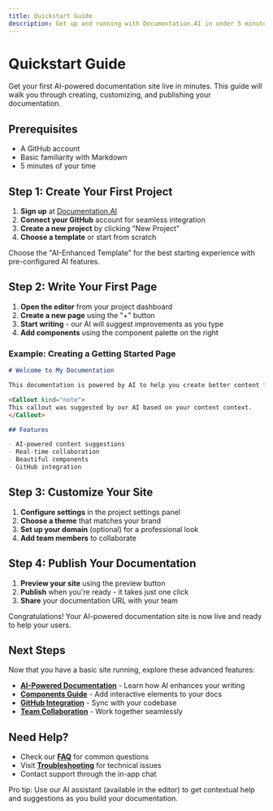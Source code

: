 ```yaml
---
title: Quickstart Guide
description: Get up and running with Documentation.AI in under 5 minutes
---
```


# Quickstart Guide

Get your first AI-powered documentation site live in minutes. This guide will walk you through creating, customizing, and publishing your documentation.

## Prerequisites

- A GitHub account
- Basic familiarity with Markdown
- 5 minutes of your time

## Step 1: Create Your First Project

1. **Sign up** at [Documentation.AI](https://documentation.ai)
2. **Connect your GitHub** account for seamless integration
3. **Create a new project** by clicking "New Project"
4. **Choose a template** or start from scratch

<Callout kind="tip">
Choose the "AI-Enhanced Template" for the best starting experience with pre-configured AI features.
</Callout>

## Step 2: Write Your First Page

1. **Open the editor** from your project dashboard
2. **Create a new page** using the "+" button
3. **Start writing** - our AI will suggest improvements as you type
4. **Add components** using the component palette on the right

### Example: Creating a Getting Started Page

```markdown
# Welcome to My Documentation

This documentation is powered by AI to help you create better content faster.

<Callout kind="note">
This callout was suggested by our AI based on your content context.
</Callout>

## Features

- AI-powered content suggestions
- Real-time collaboration
- Beautiful components
- GitHub integration
```

## Step 3: Customize Your Site

1. **Configure settings** in the project settings panel
2. **Choose a theme** that matches your brand
3. **Set up your domain** (optional) for a professional look
4. **Add team members** to collaborate

## Step 4: Publish Your Documentation

1. **Preview your site** using the preview button
2. **Publish** when you're ready - it takes just one click
3. **Share** your documentation URL with your team

<Callout kind="success">
Congratulations! Your AI-powered documentation site is now live and ready to help your users.
</Callout>

## Next Steps

Now that you have a basic site running, explore these advanced features:

- **[AI-Powered Documentation](/using-the-product/ai-powered-documentation)** - Learn how AI enhances your writing
- **[Components Guide](/components/components-overview)** - Add interactive elements to your docs
- **[GitHub Integration](/guides/how-to-integrate-github)** - Sync with your codebase
- **[Team Collaboration](/guides/how-to-invite-team)** - Work together seamlessly

## Need Help?

- Check our **[FAQ](/troubleshooting/faq)** for common questions
- Visit **[Troubleshooting](/troubleshooting/troubleshooting)** for technical issues
- Contact support through the in-app chat

<Callout kind="tip">
Pro tip: Use our AI assistant (available in the editor) to get contextual help and suggestions as you build your documentation.
</Callout>
